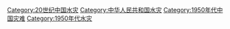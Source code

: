 [[Category:20世纪中国水灾|Category:20世纪中国水灾]]
[[Category:中华人民共和国水灾|Category:中华人民共和国水灾]]
[[Category:1950年代中国灾难|Category:1950年代中国灾难]]
[[Category:1950年代水灾|Category:1950年代水灾]]